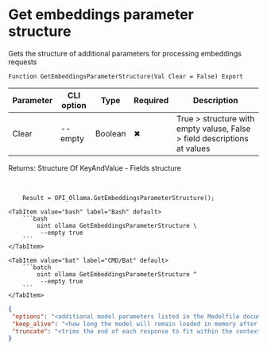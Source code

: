 ﻿---
sidebar_position: 6
description:  Gets the structure of additional parameters for processing embeddings requestsСтраницы
keywords: [1C, 1С, 1С:Enterprise, 1С:Enterprise 8.3, API, Integration, Services, Exchange, OneScript, CLI, Ollama]
---


# Get embeddings parameter structure
 Gets the structure of additional parameters for processing embeddings requests



`Function GetEmbeddingsParameterStructure(Val Clear = False) Export`

  | Parameter | CLI option | Type | Required | Description |
  |-|-|-|-|-|
  | Clear | --empty | Boolean | &#x2716; | True > structure with empty valuse, False > field descriptions at values |

  
  Returns:  Structure Of KeyAndValue - Fields structure

<br/>




```bsl title="1C:Enterprise/OneScript code example"
    Result = OPI_Ollama.GetEmbeddingsParameterStructure();
```
 

 <Tabs>
  
    <TabItem value="bash" label="Bash" default>
        ```bash
            oint ollama GetEmbeddingsParameterStructure \
             --empty true
        ```
    </TabItem>
  
    <TabItem value="bat" label="CMD/Bat" default>
        ```batch
            oint ollama GetEmbeddingsParameterStructure ^
             --empty true
        ```
    </TabItem>
</Tabs>


```json title="Result"
{
 "options": "<additional model parameters listed in the Modelfile documentation>",
 "keep_alive": "<how long the model will remain loaded in memory after a request>",
 "truncate": "<trims the end of each response to fit within the context length. Returns an error if false and the length is exceeded>"
}
```
